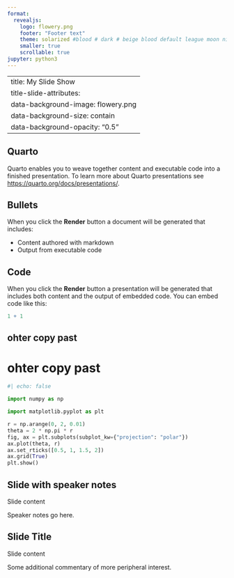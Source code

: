 ```yaml
---
format:
  revealjs:
    logo: flowery.png
    footer: "Footer text"
    theme: solarized #blood # dark # beige blood default league moon night serif simple sky solarized
    smaller: true
    scrollable: true
jupyter: python3    
---
```

---
title: My Slide Show
title-slide-attributes:
  data-background-image: flowery.png
  data-background-size: contain
  data-background-opacity: "0.5"
---

## Quarto

Quarto enables you to weave together content and executable code into a finished presentation. To learn more about Quarto presentations see <https://quarto.org/docs/presentations/>.



## Bullets

When you click the **Render** button a document will be generated that includes:

-   Content authored with markdown
-   Output from executable code

## Code

When you click the **Render** button a presentation will be generated that includes both content and the output of embedded code. You can embed code like this:

```r
1 + 1
```

## ohter copy past
# ohter copy past

```python
#| echo: false

import numpy as np

import matplotlib.pyplot as plt

r = np.arange(0, 2, 0.01)
theta = 2 * np.pi * r
fig, ax = plt.subplots(subplot_kw={"projection": "polar"})
ax.plot(theta, r)
ax.set_rticks([0.5, 1, 1.5, 2])
ax.grid(True)
plt.show()
```


## Slide with speaker notes

Slide content

::: {.notes}
Speaker notes go here.
:::

## Slide Title

Slide content

::: aside
Some additional commentary of more peripheral interest.
:::